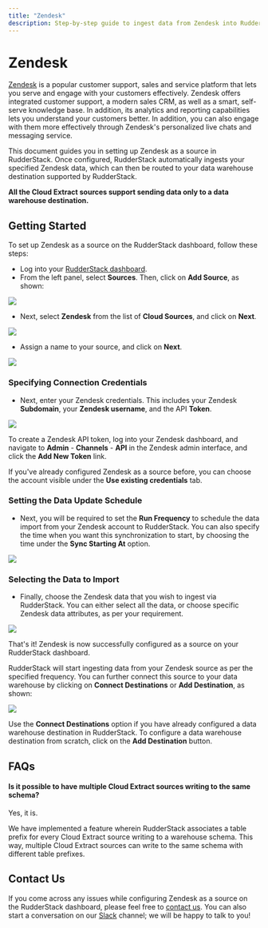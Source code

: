 ```yaml
---
title: "Zendesk"
description: Step-by-step guide to ingest data from Zendesk into RudderStack
---
```


# Zendesk

[Zendesk](https://www.zendesk.com/) is a popular customer support, sales and service platform that lets you serve and engage with your customers effectively. Zendesk offers integrated customer support, a modern sales CRM, as well as a smart, self-serve knowledge base. In addition, its analytics and reporting capabilities lets you understand your customers better. In addition, you can also engage with them more effectively through Zendesk's personalized live chats and messaging service.

This document guides you in setting up Zendesk as a source in RudderStack. Once configured, RudderStack automatically ingests your specified Zendesk data, which can then be routed to your data warehouse destination supported by RudderStack.

<div class="infoBlock">

**All the Cloud Extract sources support sending data only to a data warehouse destination.**

</div>

## Getting Started

To set up Zendesk as a source on the RudderStack dashboard, follow these steps:

- Log into your [RudderStack dashboard](https://app.rudderlabs.com/signup?type=freetrial).
- From the left panel, select **Sources**. Then, click on **Add Source**, as shown:

<img src="../../images/assets/1 (4) (3) (3) (3) (3) (3) (3) (3) (3) (3) (3) (3) (3) (3) (3) (3) (2) (1).png" />

- Next, select **Zendesk** from the list of **Cloud Sources**, and click on **Next**.

<img src="../../images/assets/2 (4).png" />

- Assign a name to your source, and click on **Next**.

<img src="../../images/assets/3 (6).png" />

### Specifying Connection Credentials

- Next, enter your Zendesk credentials. This includes your Zendesk **Subdomain**, your **Zendesk username**, and the API **Token**.

<img src="../../images/assets/4 (2).png" />

<div class="infoBlock">

To create a Zendesk API token, log into your Zendesk dashboard, and navigate to **Admin** - **Channels** - **API** in the Zendesk admin interface, and click the **Add New Token** link.

</div>

<div class="infoBlock">

If you've already configured Zendesk as a source before, you can choose the account visible under the **Use existing credentials** tab.

</div>

### Setting the Data Update Schedule

- Next, you will be required to set the **Run Frequency** to schedule the data import from your Zendesk account to RudderStack. You can also specify the time when you want this synchronization to start, by choosing the time under the **Sync Starting At** option.

<img src="../../images/assets/5 (6).png" />

### Selecting the Data to Import

- Finally, choose the Zendesk data that you wish to ingest via RudderStack. You can either select all the data, or choose specific Zendesk data attributes, as per your requirement.

<img src="../../images/assets/6 (3).png" />

That's it! Zendesk is now successfully configured as a source on your RudderStack dashboard.

RudderStack will start ingesting data from your Zendesk source as per the specified frequency. You can further connect this source to your data warehouse by clicking on **Connect Destinations** or **Add Destination**, as shown:

<img src="../../images/assets/7.png" />

<div class="successBlock">

  Use the **Connect Destinations** option if you have already
  configured a data warehouse destination in RudderStack. To configure a data
  warehouse destination from scratch, click on the
  **Add Destination** button.
</div>

## FAQs

#### Is it possible to have multiple Cloud Extract sources writing to the same schema?

Yes, it is.

We have implemented a feature wherein RudderStack associates a table prefix for every Cloud Extract source writing to a warehouse schema. This way, multiple Cloud Extract sources can write to the same schema with different table prefixes.

## Contact Us

If you come across any issues while configuring Zendesk as a source on the RudderStack dashboard, please feel free to [contact us](mailto:%20docs@rudderstack.com). You can also start a conversation on our [Slack](https://rudderstack.com/join-rudderstack-slack-community) channel; we will be happy to talk to you!
